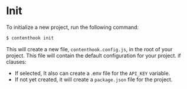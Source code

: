 # Init

To initialize a new project, run the following command:
```bash copy
$ contenthook init
```

This will create a new file, `contenthook.config.js`, in the root of your project. This file will contain the default configuration for your project.
if clauses:
- If selected, It also can create a .env file for the `API_KEY` variable.
- If not yet created, it will create a `package.json` file for the project.